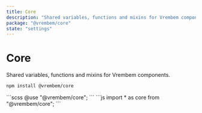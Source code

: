 ```yaml
---
title: Core
description: "Shared variables, functions and mixins for Vrembem components."
package: "@vrembem/core"
state: "settings"
---
```



# Core

Shared variables, functions and mixins for Vrembem components.

```sh
npm install @vrembem/core
```

<CodeExample lang="scss">
  ```scss
  @use "@vrembem/core";
  ```
</CodeExample>

<CodeExample lang="js">
  ```js
  import * as core from "@vrembem/core";
  ```
</CodeExample>
